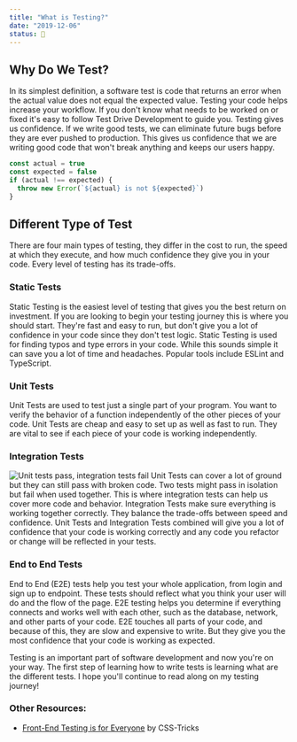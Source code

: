 ```yaml
---
title: "What is Testing?"
date: "2019-12-06"
status: 🌻
---
```


## Why Do We Test?

In its simplest definition, a software test is code that returns an error when the actual value does not equal the expected value. Testing your code helps increase your workflow. If you don't know what needs to be worked on or fixed it's easy to follow Test Drive Development to guide you. Testing gives us confidence. If we write good tests, we can eliminate future bugs before they are ever pushed to production. This gives us confidence that we are writing good code that won't break anything and keeps our users happy.

```javascript
const actual = true
const expected = false
if (actual !== expected) {
  throw new Error(`${actual} is not ${expected}`)
}
```

## Different Type of Test

There are four main types of testing, they differ in the cost to run, the speed at which they execute, and how much confidence they give you in your code. Every level of testing has its trade-offs.

### Static Tests

Static Testing is the easiest level of testing that gives you the best return on investment. If you are looking to begin your testing journey this is where you should start. They're fast and easy to run, but don't give you a lot of confidence in your code since they don't test logic. Static Testing is used for finding typos and type errors in your code. While this sounds simple it can save you a lot of time and headaches. Popular tools include ESLint and TypeScript.

### Unit Tests

Unit Tests are used to test just a single part of your program. You want to verify the behavior of a function independently of the other pieces of your code. Unit Tests are cheap and easy to set up as well as fast to run. They are vital to see if each piece of your code is working independently.

### Integration Tests

![Unit tests pass, integration tests fail](https://media.giphy.com/media/EPR5sgG0y4SaY/giphy.gif)
Unit Tests can cover a lot of ground but they can still pass with broken code. Two tests might pass in isolation but fail when used together. This is where integration tests can help us cover more code and behavior. Integration Tests make sure everything is working together correctly. They balance the trade-offs between speed and confidence. Unit Tests and Integration Tests combined will give you a lot of confidence that your code is working correctly and any code you refactor or change will be reflected in your tests.

### End to End Tests

End to End (E2E) tests help you test your whole application, from login and sign up to endpoint. These tests should reflect what you think your user will do and the flow of the page. E2E testing helps you determine if everything connects and works well with each other, such as the database, network, and other parts of your code. E2E touches all parts of your code, and because of this, they are slow and expensive to write. But they give you the most confidence that your code is working as expected.

Testing is an important part of software development and now you're on your way. The first step of learning how to write tests is learning what are the different tests. I hope you'll continue to read along on my testing journey!

### Other Resources:
- [Front-End Testing is for Everyone](https://css-tricks.com/front-end-testing-is-for-everyone/) by CSS-Tricks